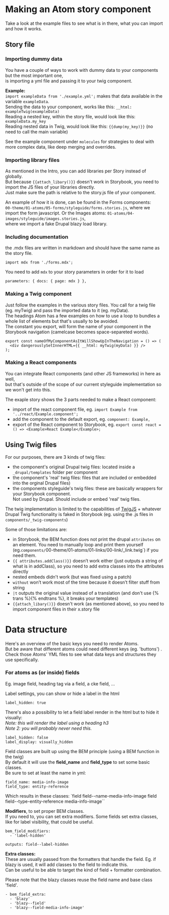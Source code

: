 
# Making an Atom story component

Take a look at the example files to see what is in there, what you can import and how it works.<br />

## Story file

### Importing dummy data

You have a couple of ways to work with dummy data to your components but the most important one,<br />
is importing a yml file and passing it to your twig component.

**Example:**<br />
`import exampleData from './example.yml';` makes that data available in the variable `exampleData`.<br />
Sending the data to your component, works like this: `__html: exampleTwig(exampleData)`<br />
Reading a nested key, within the story file, would look like this: `exampleData.my_key`<br />
Reading nested data in Twig, would look like this: `{{dump(my_key)}}` (no need to call the main variable)

See the example component under `molecules` for strategies to deal with more complex data, like deep merging and overrides.

### Importing library files

As mentioned in the Intro, you can add libraries per Story instead of globally.<br />
But because `{{attach_libary()}}` doesn't work in Storybook, you need to import the JS files of your libraries directly.<br />
Just make sure the path is relative to the story.js file of your component.<br />

An example of how it is done, can be found in the Forms components:<br />
`00-theme/01-atoms/05-forms/styleguide/forms.stories.js`, where we import the form javascript.
Or the Images atoms: `01-atoms/04-images/styleguide/images.stories.js`,<br />
where we import a fake Drupal blazy load library.<br />

### Including documentation

the .mdx files are written in markdown and should have the same name as the story file.
```
import mdx from './forms.mdx';
```
You need to add `mdx` to your story parameters in order for it to load
```
parameters: { docs: { page: mdx } },
```

### Making a Twig component

Just follow the examples in the various story files. You call for a twig file (eg. myTwig) and pass the imported data to it (eg. myData).<br />
The headings Atom has a few examples on how to use a loop to bundles a whole list of elements but that's usually to be avoided.<br />
The constant you export, will form the name of your component in the Storybook navigation (camelcase becomes space-separeted words).

```
export const nameOfMyComponentAsItWillShowUpInTheNavigation = () => (
  <div dangerouslySetInnerHTML={{ __html: myTwig(myData) }} />
);
```

### Making a React components

You can integrate React components (and other JS frameworks) in here as well, <br />
but that's outside of the scope of our current styleguide implementation so we won't get into this.

The exaple story shows the 3 parts needed to make a React component:
- import of the react component file, eg. `import Example from '../react/Example.component';`
- add the component to the default export, eg. `component: Example,`
- export of the React component to Storybook, eg. `export const react = () => <Example>React Example</Example>;`

## Using Twig files

For our purposes, there are 3 kinds of twig files:
- the component's original Drupal twig files: located inside a `_drupal/templates` folder per component
- the component's 'real' twig files: files that are included or embedded into the orginal Drupal files)
- the components styleguide's twig files: these are basically wrappers for your Storybook component.<br />
Not used by Drupal. Should include or embed 'real' twig files.

The twig implementation is limited to the capabilities of [TwigJS](https://github.com/twigjs/twig.js/wiki) + whatever Drupal Twig functionality is faked in Storybook (eg. using the .js files in `components/_twig-components`)

Some of those limitations are:
- in Storybook, the BEM function does not print the drupal `attributes` on an element.
You need to manually loop and print them yourself (eg.`components/`00-theme/01-atoms/01-links/00-link/_link.twig`) if you need them.
- `{{ attributes.addClass()}}` doesn’t work either (just outputs a string of what is in addClass), so you need to add extra classes into the attributes directly
- nested embeds didn't work (but was fixed using a patch)
- `without` won’t work most of the time because it doesn’t filter stuff from string
- `|t` outputs the original value instead of a translation (and don't use {% trans %}{% endtrans %}, it breaks your templates)
- `{{attach_libary()}}` doesn't work (as mentioned above), so you need to import component files in their x.story file



# Data structure

Here's an overview of the basic keys you need to render Atoms.<br />
But be aware that different atoms could need different keys (eg. 'buttons') .<br />
Check those Atoms' YML files to see what data keys and structures they use specifically.

### For atoms as (or inside) fields

Eg. image field, heading tag via a field, a cke field, …

Label settings, you can show or hide a label in the html
```
label_hidden: true
```

There's also a possibility to let a field label render in the html but to hide it visually:<br />
_Note: this will render the label using a heading h3_ <br />
_Note 2: you will probably never need this._ <br />

```
label_hidden: false
label_display: visually_hidden
```

Field classes are built up using the BEM principle (using a BEM function in the twig)<br />
By default it will use the **field_name** and **field_type** to set some basic classes.<br />
Be sure to set at least the name in yml:<br />
```
field_name: media-info-image
field_type: entity-reference
```
Which results in these classes:
`field field--name-media-info-image field field--type-entity-reference media-info-image``

**Modifiers**, to set proper BEM classes.<br />
If you need to, you can set extra modifiers. Some fields set extra classes, like for label visibility, that could be useful.<br />
```
bem_field_modifiers:
  - 'label-hidden'

outputs: field--label-hidden
```

**Extra classes:**<br />
These are usually passed from the formatters that handle the field. Eg. if blazy is used, it will add classes to the field to indicate this.<br />
Can be useful to be able to target the kind of field + formatter combination.<br />

Please note that the blazy classes reuse the field name and base class 'field'.

```
- bem_field_extra:
  - 'blazy'
  - 'blazy--field'
  - 'blazy--field-media-info-image'
```

